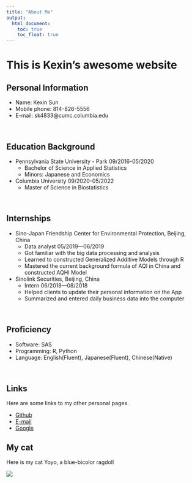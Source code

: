 ```yaml
---
title: "About Me"
output: 
  html_document:
    toc: true
    toc_float: true
---
```


# This is Kexin's awesome website

## Personal Information

* Name: Kexin Sun
* Mobile phone: 814-826-5556
* E-mail: sk4833@cumc.columbia.edu

<br/>

## Education Background

* Pennsylvania State University - Park  09/2016-05/2020 
  - Bachelor of Science in Applied Statistics
  - Minors: Japanese and Economics
  
* Columbia University   09/2020-05/2022
  - Master of Science in Biostatistics

<br/>

  
## Internships

* Sino-Japan Friendship Center for Environmental Protection, Beijing, China
  - Data analyst    05/2019—06/2019
  - Got familiar with the big data processing and analysis
  - Learned to constructed Generalized Additive Models through R 
  - Mastered the current background formula of AQI in China and constructed AQHI Model 

* Sinolink Securities, Beijing, China
  - Intern         06/2018—08/2018
  - Helped clients to update their personal information on the App
  - Summarized and entered daily business data into the computer 

<br/>
  
## Proficiency
* Software: SAS
* Programming: R, Python
* Language: English(Fluent), Japanese(Fluent), Chinese(Native)

<br/>

## Links

Here are some links to my other personal pages.

* [Github](https://github.com/keksin)
* [E-mail](mailto:sk4833@cumc.columbia.edu)
* [Google](https://www.google.com/)

## My cat

Here is my cat Yoyo, a blue-bicolor ragdoll

![](image/yoyo1.jpeg)